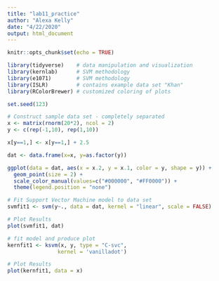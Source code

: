 ```yaml
---
title: "lab11_practice"
author: "Alexa Kelly"
date: "4/22/2020"
output: html_document
---
```


```r
knitr::opts_chunk$set(echo = TRUE)
```

```r

library(tidyverse)    # data manipulation and visualization
library(kernlab)      # SVM methodology
library(e1071)        # SVM methodology
library(ISLR)         # contains example data set "Khan"
library(RColorBrewer) # customized coloring of plots

```

```r
set.seed(123)

# Construct sample data set - completely separated
x <- matrix(rnorm(20*2), ncol = 2)
y <- c(rep(-1,10), rep(1,10))

x[y==1,] <- x[y==1,] + 2.5

dat <- data.frame(x=x, y=as.factor(y))

```

```r
ggplot(data = dat, aes(x = x.2, y = x.1, color = y, shape = y)) + 
  geom_point(size = 2) +
  scale_color_manual(values=c("#000000", "#FF0000")) +
  theme(legend.position = "none")

```

```r
# Fit Support Vector Machine model to data set
svmfit1 <- svm(y~., data = dat, kernel = "linear", scale = FALSE)

# Plot Results
plot(svmfit1, dat)

```

```r
# fit model and produce plot
kernfit1 <- ksvm(x, y, type = "C-svc", 
                kernel = 'vanilladot')

# Plot Results
plot(kernfit1, data = x)

```

